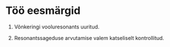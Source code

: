 # Töö eesmärgid

1. Võnkeringi vooluresonants uuritud.

2. Resonantssageduse arvutamise valem katseliselt kontrollitud.
